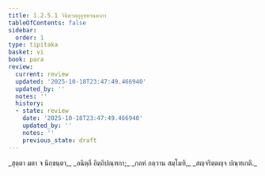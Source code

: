 ```yaml
---
title: 1.2.5.1 วินีตวตฺถุอุทฺทานคาถา
tableOfContents: false
sidebar:
  order: 1
type: tipitaka
basket: vi
book: para
review:
  current: review
  updated: '2025-10-18T23:47:49.466940'
  updated_by: ''
  notes: ''
  history:
  - state: review
    date: '2025-10-18T23:47:49.466940'
    updated_by: ''
    notes: ''
    previous_state: draft
---
```



<DynamicBreadcrumb />


<ReviewStatus review={frontmatter.review} showDetails={true} />

<HypothesisAnnotation frontmatter={frontmatter} />

<Paragraph number="1411" type="verses" book="para">
_สุตฺตา มตา จ นิกฺขนฺตา,_  
_อนิตฺถี อิตฺถิปณฺฑกา;_  
_กลหํ กตฺวาน สมฺโมทิ,_  
_สญฺจริตฺตญฺจ ปณฺฑเกติ._
</Paragraph>
